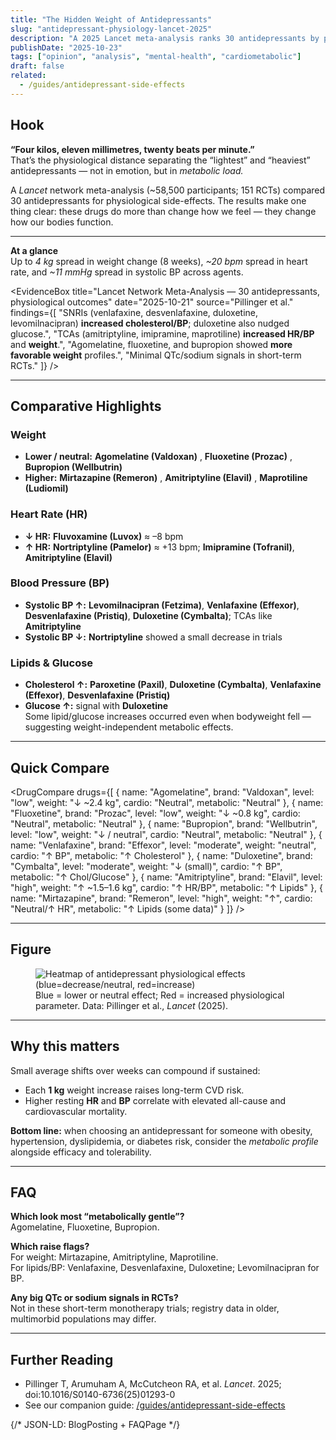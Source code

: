 ```yaml
---
title: "The Hidden Weight of Antidepressants"
slug: "antidepressant-physiology-lancet-2025"
description: "A 2025 Lancet meta-analysis ranks 30 antidepressants by physiological side-effects — from weight change to heart rate and blood pressure."
publishDate: "2025-10-23"
tags: ["opinion", "analysis", "mental-health", "cardiometabolic"]
draft: false
related:
  - /guides/antidepressant-side-effects
---
```



## Hook
**“Four kilos, eleven millimetres, twenty beats per minute.”**  
That’s the physiological distance separating the “lightest” and “heaviest” antidepressants — not in emotion, but in *metabolic load.*

A *Lancet* network meta-analysis (~58,500 participants; 151 RCTs) compared 30 antidepressants for physiological side-effects. The results make one thing clear: these drugs do more than change how we feel — they change how our bodies function.

---

<Callout type="info">
  <strong>At a glance</strong><br/>
  Up to <em>4 kg</em> spread in weight change (8 weeks), <em>~20 bpm</em> spread in heart rate, and <em>~11 mmHg</em> spread in systolic BP across agents.
</Callout>

<div className="my-6 grid gap-3 sm:grid-cols-3">
  <StatBox value="–2.4 kg" label="Agomelatine (Valdoxan) — weight" />
  <StatBox value="+13 bpm" label="Nortriptyline (Pamelor) — heart rate" />
  <StatBox value="+3–5 mmHg" label="SNRIs/TCAs — systolic BP" />
</div>

<EvidenceBox
  title="Lancet Network Meta-Analysis — 30 antidepressants, physiological outcomes"
  date="2025-10-21"
  source="Pillinger et al."
  findings={[
    "SNRIs (venlafaxine, desvenlafaxine, duloxetine, levomilnacipran) <strong>increased cholesterol/BP</strong>; duloxetine also nudged glucose.",
    "TCAs (amitriptyline, imipramine, maprotiline) <strong>increased HR/BP</strong> and <strong>weight</strong>.",
    "Agomelatine, fluoxetine, and bupropion showed <strong>more favorable weight</strong> profiles.",
    "Minimal QTc/sodium signals in short-term RCTs."
  ]}
/>

---

## Comparative Highlights

### Weight
- **Lower / neutral:** **Agomelatine (Valdoxan)** <RiskBadge level="low" />, **Fluoxetine (Prozac)** <RiskBadge level="low" />, **Bupropion (Wellbutrin)** <RiskBadge level="low" />  
- **Higher:** **Mirtazapine (Remeron)** <RiskBadge level="high" />, **Amitriptyline (Elavil)** <RiskBadge level="high" />, **Maprotiline (Ludiomil)** <RiskBadge level="high" />

### Heart Rate (HR)
- **↓ HR:** **Fluvoxamine (Luvox)** ≈ –8 bpm  
- **↑ HR:** **Nortriptyline (Pamelor)** ≈ +13 bpm; **Imipramine (Tofranil)**, **Amitriptyline (Elavil)**

### Blood Pressure (BP)
- **Systolic BP ↑:** **Levomilnacipran (Fetzima)**, **Venlafaxine (Effexor)**, **Desvenlafaxine (Pristiq)**, **Duloxetine (Cymbalta)**; TCAs like **Amitriptyline**  
- **Systolic BP ↓:** **Nortriptyline** showed a small decrease in trials

### Lipids & Glucose
- **Cholesterol ↑:** **Paroxetine (Paxil)**, **Duloxetine (Cymbalta)**, **Venlafaxine (Effexor)**, **Desvenlafaxine (Pristiq)**  
- **Glucose ↑:** signal with **Duloxetine**  
<Callout type="note">Some lipid/glucose increases occurred even when bodyweight fell — suggesting weight-independent metabolic effects.</Callout>

---

## Quick Compare
<DrugCompare
  drugs={[
    { name: "Agomelatine", brand: "Valdoxan", level: "low", weight: "↓ ~2.4 kg", cardio: "Neutral", metabolic: "Neutral" },
    { name: "Fluoxetine", brand: "Prozac", level: "low", weight: "↓ ~0.8 kg", cardio: "Neutral", metabolic: "Neutral" },
    { name: "Bupropion", brand: "Wellbutrin", level: "low", weight: "↓ / neutral", cardio: "Neutral", metabolic: "Neutral" },
    { name: "Venlafaxine", brand: "Effexor", level: "moderate", weight: "neutral", cardio: "↑ BP", metabolic: "↑ Cholesterol" },
    { name: "Duloxetine", brand: "Cymbalta", level: "moderate", weight: "↓ (small)", cardio: "↑ BP", metabolic: "↑ Chol/Glucose" },
    { name: "Amitriptyline", brand: "Elavil", level: "high", weight: "↑ ~1.5–1.6 kg", cardio: "↑ HR/BP", metabolic: "↑ Lipids" },
    { name: "Mirtazapine", brand: "Remeron", level: "high", weight: "↑", cardio: "Neutral/↑ HR", metabolic: "↑ Lipids (some data)" }
  ]}
/>

---

## Figure
<figure className="my-6">
  <img
    src="/antidepressant-effects-2025.png"
    alt="Heatmap of antidepressant physiological effects (blue=decrease/neutral, red=increase)"
    className="rounded-2xl shadow-md w-full max-w-3xl mx-auto"
  />
  <figcaption className="text-sm text-gray-500 text-center mt-2">
    Blue = lower or neutral effect; Red = increased physiological parameter. Data: Pillinger et&nbsp;al., <em>Lancet</em> (2025).
  </figcaption>
</figure>

---

## Why this matters
Small average shifts over weeks can compound if sustained:
- Each **1 kg** weight increase raises long-term CVD risk.
- Higher resting **HR** and **BP** correlate with elevated all-cause and cardiovascular mortality.

**Bottom line:** when choosing an antidepressant for someone with obesity, hypertension, dyslipidemia, or diabetes risk, consider the *metabolic profile* alongside efficacy and tolerability.

---

## FAQ
**Which look most “metabolically gentle”?**  
Agomelatine, Fluoxetine, Bupropion.

**Which raise flags?**  
For weight: Mirtazapine, Amitriptyline, Maprotiline.  
For lipids/BP: Venlafaxine, Desvenlafaxine, Duloxetine; Levomilnacipran for BP.

**Any big QTc or sodium signals in RCTs?**  
Not in these short-term monotherapy trials; registry data in older, multimorbid populations may differ.

---

## Further Reading
- Pillinger T, Arumuham A, McCutcheon RA, et al. *Lancet*. 2025; doi:10.1016/S0140-6736(25)01293-0  
- See our companion guide: [/guides/antidepressant-side-effects](/guides/antidepressant-side-effects)

{/* JSON-LD: BlogPosting + FAQPage */}
<script type="application/ld+json">
{JSON.stringify({
  "@context": "https://schema.org",
  "@type": "BlogPosting",
  "headline": "The Hidden Weight of Antidepressants",
  "datePublished": "2025-10-23",
  "dateModified": "2025-10-23",
  "description": "A 2025 Lancet meta-analysis ranks 30 antidepressants by physiological side-effects.",
  "image": ["/antidepressant-effects-2025.png"],
  "mainEntityOfPage": {"@type":"WebPage","@id": "https://patientguide.io/posts/antidepressant-physiology-lancet-2025"},
  "author": {"@type": "Organization", "name": "PatientGuide.io"},
  "publisher": {"@type": "Organization", "name": "PatientGuide.io"},
  "citation": ["https://doi.org/10.1016/S0140-6736(25)01293-0"]
})}
</script>

<script type="application/ld+json">
{JSON.stringify({
  "@context":"https://schema.org",
  "@type":"FAQPage",
  "mainEntity":[
    {"@type":"Question","name":"Which look most metabolically gentle?","acceptedAnswer":{"@type":"Answer","text":"Agomelatine, Fluoxetine, and Bupropion show the most favorable short-term metabolic profiles in RCTs."}},
    {"@type":"Question","name":"Which raise flags?","acceptedAnswer":{"@type":"Answer","text":"Mirtazapine, Amitriptyline, Maprotiline for weight; Venlafaxine, Desvenlafaxine, Duloxetine (and Levomilnacipran for BP) for cardiometabolic parameters."}},
    {"@type":"Question","name":"Any big QTc or sodium signals in RCTs?","acceptedAnswer":{"@type":"Answer","text":"Not prominent in short-term monotherapy RCTs; monitor higher-risk patients per clinical judgement."}}
  ]
})}
</script>
